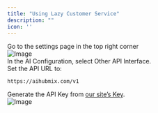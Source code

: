 ```yaml
---
title: "Using Lazy Customer Service"
description: ""
icon: ''
---
```


Go to the settings page in the top right corner  
![Image](../../public/cn/oncs1.png)  
In the AI Configuration, select Other API Interface.  
Set the API URL to:
```
https://aihubmix.com/v1
```  
Generate the API Key from [our site’s Key](https://aihubmix.com/token).  
![Image](../../public/cn/oncs2.png)  